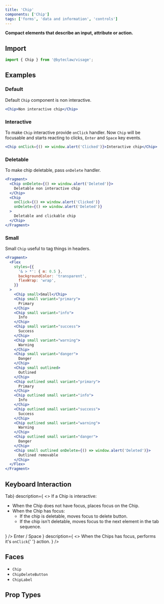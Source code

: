 ```yaml
---
title: 'Chip'
components: ['Chip']
tags: ['forms', 'data and information', 'controls']
---
```


**Compact elements that describe an input, attribute or action.**

## Import

```js transpile=false
import { Chip } from '@byteclaw/visage';
```

## Examples

### Default

Default `Chip` component is non interactive.

```jsx live=true
<Chip>Non interactive chip</Chip>
```

### Interactive

To make `Chip` interactive provide `onClick` handler.
Now `Chip` will be focusable and starts reacting to clicks, `Enter` and `Space` key events.

```jsx live=true
<Chip onClick={() => window.alert('Clicked')}>Interactive chip</Chip>
```

### Deletable

To make chip deletable, pass `onDelete` handler.

```jsx live=true
<Fragment>
  <Chip onDelete={() => window.alert('Deleted')}>
    Deletable non interactive chip
  </Chip>
  <Chip
    onClick={() => window.alert('Clicked')}
    onDelete={() => window.alert('Deleted')}
  >
    Deletable and clickable chip
  </Chip>
</Fragment>
```

### Small

Small `Chip` useful to tag things in headers.

```jsx live=true
<Fragment>
  <Flex
    styles={{
      '& > *': { m: 0.5 },
      backgroundColor: 'transparent',
      flexWrap: 'wrap',
    }}
  >
    <Chip small>Small</Chip>
    <Chip small variant="primary">
      Primary
    </Chip>
    <Chip small variant="info">
      Info
    </Chip>
    <Chip small variant="success">
      Success
    </Chip>
    <Chip small variant="warning">
      Warning
    </Chip>
    <Chip small variant="danger">
      Danger
    </Chip>
    <Chip small outlined>
      Outlined
    </Chip>
    <Chip outlined small variant="primary">
      Primary
    </Chip>
    <Chip outlined small variant="info">
      Info
    </Chip>
    <Chip outlined small variant="success">
      Success
    </Chip>
    <Chip outlined small variant="warning">
      Warning
    </Chip>
    <Chip outlined small variant="danger">
      Danger
    </Chip>
    <Chip small outlined onDelete={() => window.alert('Deleted')}>
      Outlined removable
    </Chip>
  </Flex>
</Fragment>
```

## Keyboard Interaction

<DescriptionList>
  <DescriptionListItem
    term={<KeyboardKey>Tab</KeyboardKey>}
    description={
      <>
        If a Chip is interactive:
        <ul>
          <li>When the Chip does not have focus, places focus on the Chip.</li>
          <li>
            When the Chip has focus:
            <ul>
              <li>If the chip is deletable, moves focus to delete button.</li>
              <li>
                If the chip isn&apos;t deletable, moves focus to the next
                element in the tab sequence.
              </li>
            </ul>
          </li>
        </ul>
      </>
    }
  />
  <DescriptionListItem
    term={
      <>
        <KeyboardKey>Enter</KeyboardKey> / <KeyboardKey>Space</KeyboardKey>
      </>
    }
    description={
      <>
        When the Chips has focus, performs it&apos;s <Code>onClick</Code>{' '}
        action.
      </>
    }
  />
</DescriptionList>

## Faces

- `Chip`
- `ChipDeleteButton`
- `ChipLabel`

## Prop Types

<PropTypes component="Chip" />
